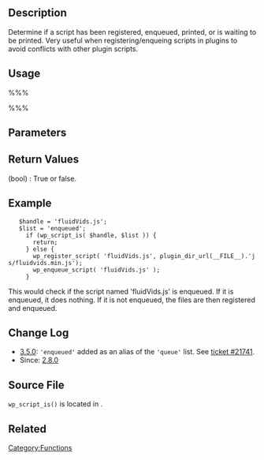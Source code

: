 {{Languages|
{{en|Function Reference/wp script is}}
{{ja|関数リファレンス/wp script is}}
}}
== Description ==

Determine if a script has been registered, enqueued, printed, or is waiting to be printed. Very useful when registering/enqueing scripts in plugins to avoid conflicts with other plugin scripts.

== Usage ==

%%%<?php wp_script_is( $handle, $list = 'enqueued' ); ?>%%%

== Parameters ==

{{Parameter|$handle|string|Name of the script. Lowercase string.}}

{{Parameter|$list|string|The list to query.
::* '''registered''' - script was registered through [[Function Reference/wp_register_script|wp_register_script()]]
::* '''enqueued''' / '''queue''' - script was enqueued
::* '''done''' - script has been printed
::* '''to_do''' - script has not yet been printed
|optional|enqueued}}

== Return Values ==

; (bool) : True or false.

== Example ==

    $handle = 'fluidVids.js';
    $list = 'enqueued';
      if (wp_script_is( $handle, $list )) {
        return;
      } else {
        wp_register_script( 'fluidVids.js', plugin_dir_url(__FILE__).'js/fluidvids.min.js');
        wp_enqueue_script( 'fluidVids.js' );
      }

This would check if the script named 'fluidVids.js' is enqueued. If it is enqueued, it does nothing. If it is not enqueued, the files are then registered and enqueued.

== Change Log ==

* [[Version 3.5|3.5.0]]: <tt>'enqueued'</tt> added as an alias of the <tt>'queue'</tt> list. See [http://core.trac.wordpress.org/ticket/21741 ticket #21741].
* Since: [[Version 2.8|2.8.0]]

== Source File ==

<tt>wp_script_is()</tt> is located in {{Trac|wp-includes/functions.wp-scripts.php}}.

== Related ==
{{Enqueue Functions Related}}

{{Tag Footer}}

[[Category:Functions]]